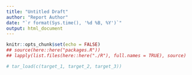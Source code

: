 ```yaml
---
title: "Untitled Draft"
author: "Report Author"
date: "`r format(Sys.time(), '%d %B, %Y')`"
output: html_document
---
```


```r
knitr::opts_chunk$set(echo = FALSE)
## source(here::here("packages.R"))
## lapply(list.files(here::here("./R"), full.names = TRUE), source)
```

```r
# tar_load(c(target_1, target_2, target_3))
```


